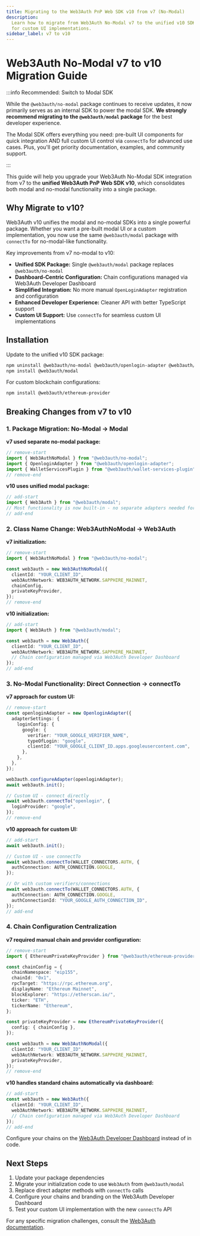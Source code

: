 ```yaml
---
title: Migrating to the Web3Auth PnP Web SDK v10 from v7 (No-Modal)
description:
  Learn how to migrate from Web3Auth No-Modal v7 to the unified v10 SDK with connectTo functionality
  for custom UI implementations.
sidebar_label: v7 to v10
---
```



# Web3Auth No-Modal v7 to v10 Migration Guide

:::info Recommended: Switch to Modal SDK

While the `@web3auth/no-modal` package continues to receive updates, it now primarily serves as an
internal SDK to power the modal SDK. **We strongly recommend migrating to the `@web3auth/modal`
package** for the best developer experience.

The Modal SDK offers everything you need: pre-built UI components for quick integration AND full
custom UI control via `connectTo` for advanced use cases. Plus, you'll get priority documentation,
examples, and community support.

:::

This guide will help you upgrade your Web3Auth No-Modal SDK integration from v7 to the **unified
Web3Auth PnP Web SDK v10**, which consolidates both modal and no-modal functionality into a single
package.

## Why Migrate to v10?

Web3Auth v10 unifies the modal and no-modal SDKs into a single powerful package. Whether you want a
pre-built modal UI or a custom implementation, you now use the same `@web3auth/modal` package with
`connectTo` for no-modal-like functionality.

Key improvements from v7 no-modal to v10:

- **Unified SDK Package:** Single `@web3auth/modal` package replaces `@web3auth/no-modal`
- **Dashboard-Centric Configuration:** Chain configurations managed via Web3Auth Developer Dashboard
- **Simplified Integration:** No more manual `OpenLoginAdapter` registration and configuration
- **Enhanced Developer Experience:** Cleaner API with better TypeScript support
- **Custom UI Support:** Use `connectTo` for seamless custom UI implementations

## Installation

Update to the unified v10 SDK package:

```bash npm2yarn
npm uninstall @web3auth/no-modal @web3auth/openlogin-adapter @web3auth/wallet-services-plugin
npm install @web3auth/modal
```

For custom blockchain configurations:

```bash npm2yarn
npm install @web3auth/ethereum-provider
```

## Breaking Changes from v7 to v10

### 1. Package Migration: No-Modal → Modal

**v7 used separate no-modal package:**

```typescript
// remove-start
import { Web3AuthNoModal } from "@web3auth/no-modal";
import { OpenloginAdapter } from "@web3auth/openlogin-adapter";
import { WalletServicesPlugin } from "@web3auth/wallet-services-plugin";
// remove-end
```

**v10 uses unified modal package:**

```typescript
// add-start
import { Web3Auth } from "@web3auth/modal";
// Most functionality is now built-in - no separate adapters needed for basic use cases
// add-end
```

### 2. Class Name Change: Web3AuthNoModal → Web3Auth

**v7 initialization:**

```typescript
// remove-start
import { Web3AuthNoModal } from "@web3auth/no-modal";

const web3auth = new Web3AuthNoModal({
  clientId: "YOUR_CLIENT_ID",
  web3AuthNetwork: WEB3AUTH_NETWORK.SAPPHIRE_MAINNET,
  chainConfig,
  privateKeyProvider,
});
// remove-end
```

**v10 initialization:**

```typescript
// add-start
import { Web3Auth } from "@web3auth/modal";

const web3auth = new Web3Auth({
  clientId: "YOUR_CLIENT_ID",
  web3AuthNetwork: WEB3AUTH_NETWORK.SAPPHIRE_MAINNET,
  // Chain configuration managed via Web3Auth Developer Dashboard
});
// add-end
```

### 3. No-Modal Functionality: Direct Connection → connectTo

**v7 approach for custom UI:**

```typescript
// remove-start
const openloginAdapter = new OpenloginAdapter({
  adapterSettings: {
    loginConfig: {
      google: {
        verifier: "YOUR_GOOGLE_VERIFIER_NAME",
        typeOfLogin: "google",
        clientId: "YOUR_GOOGLE_CLIENT_ID.apps.googleusercontent.com",
      },
    },
  },
});

web3auth.configureAdapter(openloginAdapter);
await web3auth.init();

// Custom UI - connect directly
await web3auth.connectTo("openlogin", {
  loginProvider: "google",
});
// remove-end
```

**v10 approach for custom UI:**

```typescript
// add-start
await web3auth.init();

// Custom UI - use connectTo
await web3auth.connectTo(WALLET_CONNECTORS.AUTH, {
  authConnection: AUTH_CONNECTION.GOOGLE,
});

// Or with custom verifiers/connections
await web3auth.connectTo(WALLET_CONNECTORS.AUTH, {
  authConnection: AUTH_CONNECTION.GOOGLE,
  authConnectionId: "YOUR_GOOGLE_AUTH_CONNECTION_ID",
});
// add-end
```

### 4. Chain Configuration Centralization

**v7 required manual chain and provider configuration:**

```typescript
// remove-start
import { EthereumPrivateKeyProvider } from "@web3auth/ethereum-provider";

const chainConfig = {
  chainNamespace: "eip155",
  chainId: "0x1",
  rpcTarget: "https://rpc.ethereum.org",
  displayName: "Ethereum Mainnet",
  blockExplorer: "https://etherscan.io/",
  ticker: "ETH",
  tickerName: "Ethereum",
};

const privateKeyProvider = new EthereumPrivateKeyProvider({
  config: { chainConfig },
});

const web3auth = new Web3AuthNoModal({
  clientId: "YOUR_CLIENT_ID",
  web3AuthNetwork: WEB3AUTH_NETWORK.SAPPHIRE_MAINNET,
  privateKeyProvider,
});
// remove-end
```

**v10 handles standard chains automatically via dashboard:**

```typescript
// add-start
const web3auth = new Web3Auth({
  clientId: "YOUR_CLIENT_ID",
  web3AuthNetwork: WEB3AUTH_NETWORK.SAPPHIRE_MAINNET,
  // Chain configuration managed via Web3Auth Developer Dashboard
});
// add-end
```

Configure your chains on the [Web3Auth Developer Dashboard](https://dashboard.web3auth.io) instead
of in code.

## Next Steps

1. Update your package dependencies
2. Migrate your initialization code to use `Web3Auth` from `@web3auth/modal`
3. Replace direct adapter methods with `connectTo` calls
4. Configure your chains and branding on the Web3Auth Developer Dashboard
5. Test your custom UI implementation with the new `connectTo` API

For any specific migration challenges, consult the
[Web3Auth documentation](https://web3auth.io/docs/).
